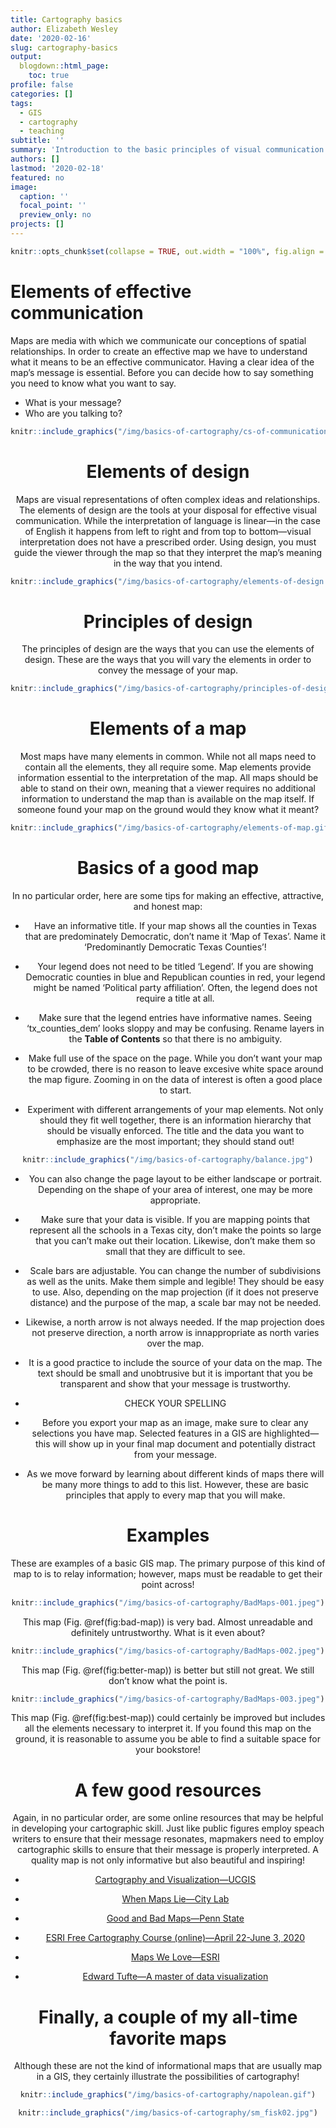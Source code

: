 ```yaml
---
title: Cartography basics
author: Elizabeth Wesley
date: '2020-02-16'
slug: cartography-basics
output:
  blogdown::html_page:
    toc: true
profile: false
categories: []
tags:
  - GIS
  - cartography
  - teaching
subtitle: ''
summary: 'Introduction to the basic principles of visual communication and their application to effective mapmaking.'
authors: []
lastmod: '2020-02-18'
featured: no
image:
  caption: ''
  focal_point: ''
  preview_only: no
projects: []
---
```


```r
knitr::opts_chunk$set(collapse = TRUE, out.width = "100%", fig.align = "center")
```

# **Elements of effective communication**

Maps are media with which we communicate our conceptions of spatial relationships. In order to create an effective map we have to understand what it means to be an effective communicator. Having a clear idea of the map's message is essential. Before you can decide how to say something you need to know what you want to say. 

* What is your message? 
* Who are you talking to?

<center>
```r
knitr::include_graphics("/img/basics-of-cartography/cs-of-communication.jpg")
```


# **Elements of design**

Maps are visual representations of often complex ideas and relationships. The elements of design are the tools at your disposal for effective visual communication. While the interpretation of language is linear---in the case of English it happens from left to right and from top to bottom---visual interpretation does not have a prescribed order. Using design, you must guide the viewer through the map so that they interpret the map's meaning in the way that you intend.

<center>
```r

knitr::include_graphics("/img/basics-of-cartography/elements-of-design.jpg")
```

# **Principles of design**

The principles of design are the ways that you can use the elements of design. These are the ways that you will vary the elements in order to convey the message of your map.

<center>
```r

knitr::include_graphics("/img/basics-of-cartography/principles-of-design.jpg")
```

# **Elements of a map**

Most maps have many elements in common. While not all maps need to contain all the elements, they all require some. Map elements provide information essential to the interpretation of the map. All maps should be able to stand on their own, meaning that a viewer requires no additional information to understand the map than is available on the map itself. If someone found your map on the ground would they know what it meant?

<center>
```r

knitr::include_graphics("/img/basics-of-cartography/elements-of-map.gif")
```

# **Basics of a good map**

In no particular order, here are some tips for making an effective, attractive, and honest map:

* Have an informative title. If your map shows all the counties in Texas that are predominately Democratic, don't name it 'Map of Texas'. Name it 'Predominantly Democratic Texas Counties'!

* Your legend does not need to be titled 'Legend'. If you are showing Democratic counties in blue and Republican counties in red, your legend might be named 'Political party affiliation'. Often, the legend does not require a title at all.

* Make sure that the legend entries have informative names. Seeing 'tx_counties_dem' looks sloppy and may be confusing. Rename layers in the **Table of Contents** so that there is no ambiguity.

* Make full use of the space on the page. While you don't want your map to be crowded, there is no reason to leave excesive white space around the map figure. Zooming in on the data of interest is often a good place to start.

* Experiment with different arrangements of your map elements. Not only should they fit well together, there is an information hierarchy that should be visually enforced. The title and the data you want to emphasize are the most important; they should stand out!

```r
knitr::include_graphics("/img/basics-of-cartography/balance.jpg")
```

* You can also change the page layout to be either landscape or portrait. Depending on the shape of your area of interest, one may be more appropriate.

* Make sure that your data is visible. If you are mapping points that represent all the schools in a Texas city, don't make the points so large that you can't make out their location. Likewise, don't make them so small that they are difficult to see.

* Scale bars are adjustable. You can change the number of subdivisions as well as the units. Make them simple and legible! They should be easy to use. Also, depending on the map projection (if it does not preserve distance) and the purpose of the map, a scale bar may not be needed.

* Likewise, a north arrow is not always needed. If the map projection does not preserve direction, a north arrow is innappropriate as north varies over the map.

* It is a good practice to include the source of your data on the map. The text should be small and unobtrusive but it is important that you be transparent and show that your message is trustworthy.

* CHECK YOUR SPELLING

* Before you export your map as an image, make sure to clear any selections you have map. Selected features in a GIS are highlighted---this will show up in your final map document and potentially distract from your message.

* As we move forward by learning about different kinds of maps there will be many more things to add to this list. However, these are basic principles that apply to every map that you will make.

# **Examples**

These are examples of a basic GIS map. The primary purpose of this kind of map to is to relay information; however, maps must be readable to get their point across! 

```r
knitr::include_graphics("/img/basics-of-cartography/BadMaps-001.jpeg")
```
This map (Fig. \@ref(fig:bad-map)) is very bad. Almost unreadable and definitely untrustworthy. What is it even about?

```r
knitr::include_graphics("/img/basics-of-cartography/BadMaps-002.jpeg")
```
This map (Fig. \@ref(fig:better-map)) is better but still not great. We still don't know what the point is.

```r
knitr::include_graphics("/img/basics-of-cartography/BadMaps-003.jpeg")
```
This map (Fig. \@ref(fig:best-map)) could certainly be improved but includes all the elements necessary to interpret it. If you found this map on the ground, it is reasonable to assume you be able to find a suitable space for your bookstore!

# **A few good resources**

Again, in no particular order, are some online resources that may be helpful in developing your cartographic skill. Just like public figures employ speach writers to ensure that their message resonates, mapmakers need to employ cartographic skills to ensure that their message is properly interpreted. A quality map is not only informative but also beautiful and inspiring!

* [Cartography and Visualization---UCGIS](https://gistbok.ucgis.org/knowledge-area/cartography-and-visualization)

* [When Maps Lie---City Lab](https://www.citylab.com/design/2015/06/when-maps-lie/396761/)

* [Good and Bad Maps---Penn State](https://sites.psu.edu/swabmaps/2014/03/28/good-and-bad-maps/)

* [ESRI Free Cartography Course (online)---April 22-June 3, 2020](https://www.esri.com/training/catalog/596e584bb826875993ba4ebf/cartography/?adumkts=gbd&aduse=education&aduin=higher_ed&aduc=pr&utm_Source=social&aduca=GBD17higher_ed_mooc_carto&aduco=RegisterCarto_ArcNews&adut=August_2017)

* [Maps We Love---ESRI](https://www.esri.com/en-us/maps-we-love/overview)

* [Edward Tufte---A master of data visualization](https://www.edwardtufte.com/tufte/)

# **Finally, a couple of my all-time favorite maps**

Although these are not the kind of informational maps that are usually map in a GIS, they certainly illustrate the possibilities of cartography!

```r
knitr::include_graphics("/img/basics-of-cartography/napolean.gif")
```

```r
knitr::include_graphics("/img/basics-of-cartography/sm_fisk02.jpg")
```
